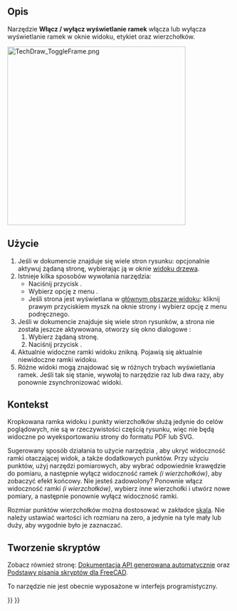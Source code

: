 <languages/>

{{Docnav/pl
|
|
|[[TechDraw_Workbench/pl|środowisko pracy Rysunek Techniczny]]
|IconL=
|IconR=
|IconC=Workbench_TechDraw.svg
}}

{{VeryImportantMessage|To narzędzie jest przestarzałe, nie jest dostępne w wersji 1.1 i nowszych.}}

{{GuiCommand
|Name=TechDraw ToggleFrame
|Name/pl=Rysunek Techniczny: Włącz / wyłącz wyświetlanie ramek
|MenuLocation=Rysunek Techniczny → Widoki → Włącz / wyłącz wyświetlanie ramek
|Workbenches=[[TechDraw_Workbench/pl|Rysunek Techniczny]]
|SeeAlso=[[TechDraw_View/pl|Wstaw widok]]
}}

<span id="Description"></span>
==Opis==

Narzędzie '''Włącz / wyłącz wyświetlanie ramek''' włącza lub wyłącza wyświetlanie ramek w oknie widoku, etykiet oraz wierzchołków.

[[Image:TechDraw_ToggleFrame.png|400px]]
{{Caption|Widok rzutu bryły z włączonymi i wyłączonymi ramkami.}}

<span id="Usage"></span>
==Użycie==

# Jeśli w dokumencie znajduje się wiele stron rysunku: opcjonalnie aktywuj żądaną stronę, wybierając ją w oknie [[Tree_view/pl|widoku drzewa]].
# Istnieje kilka sposobów wywołania narzędzia:
#* Naciśnij przycisk {{Button|[[Image:TechDraw_ToggleFrame.svg|16px]] '''Włącz / wyłącz wyświetlanie ramek'''}}.
#* Wybierz opcję  z menu {{MenuCommand|Rysunek Techniczny → Widoki → [[Image:TechDraw_ToggleFrame.svg|16px]] Włącz / wyłącz wyświetlanie ramek}}.
#* Jeśli strona jest wyświetlana w [[Main_view_area|głównym obszarze widoku]]: kliknij prawym przyciskiem myszk na oknie strony i wybierz opcję {{MenuCommand|Włącz / wyłącz wyświetlanie ramek}} z menu podręcznego.
# Jeśli w dokumencie znajduje się wiele stron rysunków, a strona nie została jeszcze aktywowana, otworzy się okno dialogowe {{MenuCommand|Wybór strony}}:
## Wybierz żądaną stronę.
## Naciśnij przycisk {{Button|OK}}.
# Aktualnie widoczne ramki widoku znikną. Pojawią się aktualnie niewidoczne ramki widoku.
# Różne widoki mogą znajdować się w różnych trybach wyświetlania ramek. Jeśli tak się stanie, wywołaj to narzędzie raz lub dwa razy, aby ponownie zsynchronizować widoki.

<span id="Background"></span>
==Kontekst==


Kropkowana ramka widoku i punkty wierzchołków służą jedynie do celów poglądowych, nie są w rzeczywistości częścią rysunku, więc nie będą widoczne po wyeksportowaniu strony do formatu PDF lub SVG.

Sugerowany sposób działania to użycie narzędzia {{Button|[[Image:TechDraw_ToggleFrame.svg|16px]] '''Włącz / wyłącz wyświetlanie ramek'''}}, aby ukryć widoczność ramki otaczającej widok, a także dodatkowych punktów. Przy użyciu punktów, użyj narzędzi pomiarowych, aby wybrać odpowiednie krawędzie do pomiaru, a następnie wyłącz widoczność ramek ''(i wierzchołków)'', aby zobaczyć efekt końcowy. Nie jesteś zadowolony? Ponownie włącz widoczność ramki ''(i wierzchołków)'', wybierz inne wierzchołki i utwórz nowe pomiary, a następnie ponownie wyłącz widoczność ramki.

Rozmiar punktów wierzchołków można dostosować w zakładce [[TechDraw_Preferences/pl#Skala|skala]]. Nie należy ustawiać wartości ich rozmiaru na zero, a jedynie na tyle mały lub duży, aby wygodnie było je zaznaczać.

<span id="Scripting"></span>
==Tworzenie skryptów==

Zobacz również stronę: [https://freecad.github.io/SourceDoc/ Dokumentacja API generowana automatycznie] oraz [[FreeCAD_Scripting_Basics/pl|Podstawy pisania skryptów dla FreeCAD]].

To narzędzie nie jest obecnie wyposażone w interfejs programistyczny.


{{Docnav/pl
|
|
|[[TechDraw_Workbench/pl|środowisko pracy Rysunek Techniczny]]
|IconL=
|IconR=
|IconC=Workbench_TechDraw.svg
}}

{{TechDraw_Tools_navi{{#translation:}}}}
{{Userdocnavi{{#translation:}}}}